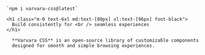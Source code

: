 
<Layout page="homepage">
  <div class="px-2 md:px-4 py-4 flex flex-col justify-center row-start-2 col-start-1 col-end-3 bg-grid-bottom max-w-full">
    
    `npm i varvara-css@latest`
    
    <h1 class="m-0 text-6xl md:text-[80px] xl:text-[96px] font-black">
      Build consistently for <br /> seamless experiences
    </h1>

      **Varvara CSS** is an open-source library of customizable components
      designed for smooth and simple browsing experiences.

  </div>
  <div class="md:col-start-2 col-span-2 row-start-3 bg-grid-left">
    <Code
      code={`/* Quick start with Varvara CSS via CDN */
@import url('https://unpkg.com/varvara-css');`}
      lang="css"  
      className="mb-4 bg-grid-bottom"
    />
  </div>
</Layout>
